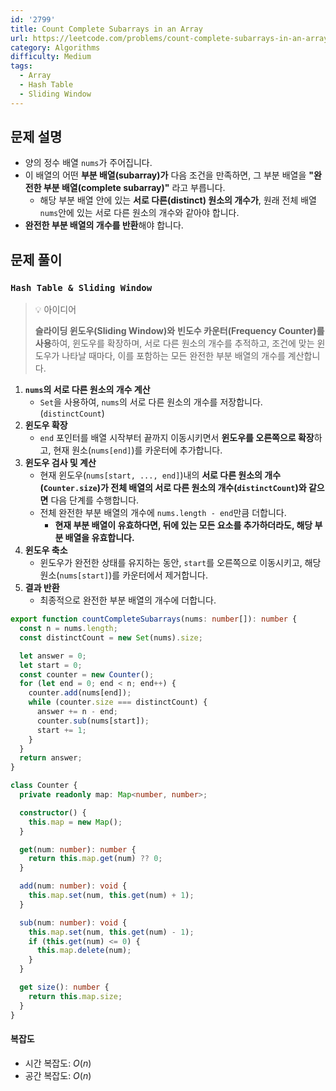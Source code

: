 ```yaml
---
id: '2799'
title: Count Complete Subarrays in an Array
url: https://leetcode.com/problems/count-complete-subarrays-in-an-array
category: Algorithms
difficulty: Medium
tags:
  - Array
  - Hash Table
  - Sliding Window
---
```


## 문제 설명

- 양의 정수 배열 `nums`가 주어집니다.
- 이 배열의 어떤 **부분 배열(subarray)가** 다음 조건을 만족하면, 그 부분 배열을 **"완전한 부분 배열(complete subarray)"** 라고 부릅니다.
  - 해당 부분 배열 안에 있는 **서로 다른(distinct) 원소의 개수가**, 원래 전체 배열 `nums`안에 있는 서로 다른 원소의 개수와 같아야 합니다.
- **완전한 부분 배열의 개수를 반환**해야 합니다.

## 문제 풀이

### `Hash Table & Sliding Window`

> 💡 아이디어
>
> **슬라이딩 윈도우(Sliding Window)와** **빈도수 카운터(Frequency Counter)를 사용**하여, 윈도우를 확장하며, 서로 다른 원소의 개수를 추적하고, 조건에 맞는 윈도우가 나타날 때마다, 이를 포함하는 모든 완전한 부분 배열의 개수를 계산합니다.

1. **`nums`의 서로 다른 원소의 개수 계산**
   - `Set`을 사용하여, `nums`의 서로 다른 원소의 개수를 저장합니다. (`distinctCount`)
2. **윈도우 확장**
   - `end` 포인터를 배열 시작부터 끝까지 이동시키면서 **윈도우를 오른쪽으로 확장**하고, 현재 원소(`nums[end]`)를 카운터에 추가합니다.
3. **윈도우 검사 및 계산**
   - 현재 윈도우(`nums[start, ..., end]`)내의 **서로 다른 원소의 개수(`Counter.size`)가 전체 배열의 서로 다른 원소의 개수(`distinctCount`)와 같으면** 다음 단계를 수행합니다.
   - 전체 완전한 부분 배열의 개수에 `nums.length - end`만큼 더합니다.
     - **현재 부분 배열이 유효하다면, 뒤에 있는 모든 요소를 추가하더라도, 해당 부분 배열을 유효합니다.**
4. **윈도우 축소**
   - 윈도우가 완전한 상태를 유지하는 동안, `start`를 오른쪽으로 이동시키고, 해당 원소(`nums[start]`)를 카운터에서 제거합니다.
5. **결과 반환**
   - 최종적으로 완전한 부분 배열의 개수에 더합니다.

```typescript showLineNumbers
export function countCompleteSubarrays(nums: number[]): number {
  const n = nums.length;
  const distinctCount = new Set(nums).size;

  let answer = 0;
  let start = 0;
  const counter = new Counter();
  for (let end = 0; end < n; end++) {
    counter.add(nums[end]);
    while (counter.size === distinctCount) {
      answer += n - end;
      counter.sub(nums[start]);
      start += 1;
    }
  }
  return answer;
}

class Counter {
  private readonly map: Map<number, number>;

  constructor() {
    this.map = new Map();
  }

  get(num: number): number {
    return this.map.get(num) ?? 0;
  }

  add(num: number): void {
    this.map.set(num, this.get(num) + 1);
  }

  sub(num: number): void {
    this.map.set(num, this.get(num) - 1);
    if (this.get(num) <= 0) {
      this.map.delete(num);
    }
  }

  get size(): number {
    return this.map.size;
  }
}
```

#### 복잡도

- 시간 복잡도: $O(n)$
- 공간 복잡도: $O(n)$
